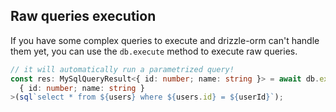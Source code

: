 ## Raw queries execution

If you have some complex queries to execute and drizzle-orm can't handle them yet, you can use the `db.execute` method to execute raw queries.

```typescript copy
// it will automatically run a parametrized query!
const res: MySqlQueryResult<{ id: number; name: string }> = await db.execute<
  { id: number; name: string }
>(sql`select * from ${users} where ${users.id} = ${userId}`);
```

